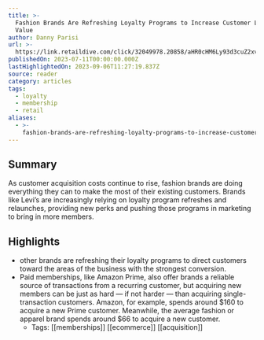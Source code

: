 ```yaml
---
title: >-
  Fashion Brands Are Refreshing Loyalty Programs to Increase Customer Lifetime
  Value
author: Danny Parisi
url: >-
  https://link.retaildive.com/click/32049978.20858/aHR0cHM6Ly93d3cuZ2xvc3N5LmNvL2Zhc2hpb24vZmFzaGlvbi1icmFuZHMtYXJlLXJlZnJlc2hpbmctbG95YWx0eS1wcm9ncmFtcy10by1pbmNyZWFzZS1jdXN0b21lci1saWZldGltZS12YWx1ZS8_dXRtX2NhbXBhaWduPWdsb3NzeWRpcyZ1dG1fbWVkaXVtPXJzcyZ1dG1fc291cmNlPWdlbmVyYWwtcnNz/637e582e0821e0a3d7090092Bc647a713
publishedOn: 2023-07-11T00:00:00.000Z
lastHighlightedOn: 2023-09-06T11:27:19.837Z
source: reader
category: articles
tags:
  - loyalty
  - membership
  - retail
aliases:
  - >-
    fashion-brands-are-refreshing-loyalty-programs-to-increase-customer-lifetime-value-2
---
```

## Summary

As customer acquisition costs continue to rise, fashion brands are doing everything they can to make the most of their existing customers. Brands like Levi’s are increasingly relying on loyalty program refreshes and relaunches, providing new perks and pushing those programs in marketing to bring in more members.

## Highlights
- other brands are refreshing their loyalty programs to direct customers toward the areas of the business with the strongest conversion.
- Paid memberships, like Amazon Prime, also offer brands a reliable source of transactions from a recurring customer, but acquiring new members can be just as hard — if not harder — than acquiring single-transaction customers. Amazon, for example, spends around $160 to acquire a new Prime customer. Meanwhile, the average fashion or apparel brand spends around $66 to acquire a new customer.
    - Tags: [[memberships]] [[ecommerce]] [[acquisition]]
